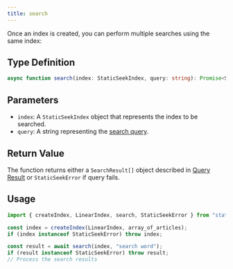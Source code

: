 ```yaml
---
title: search
---
```


Once an index is created, you can perform multiple searches using the same index:

## Type Definition

```typescript
async function search(index: StaticSeekIndex, query: string): Promise<SearchResult[] | StaticSeekError>;
```

## Parameters

- `index`: A `StaticSeekIndex` object that represents the index to be searched.
- `query`: A string representing the [search query](/query/query-syntax).

## Return Value

The function returns either a `SearchResult[]` object described in [Query Result](/query/query-result) or `StaticSeekError` if query fails.

## Usage

```typescript
import { createIndex, LinearIndex, search, StaticSeekError } from "staticseek";

const index = createIndex(LinearIndex, array_of_articles);
if (index instanceof StaticSeekError) throw index;

const result = await search(index, "search word");
if (result instanceof StaticSeekError) throw result;
// Process the search results
```
